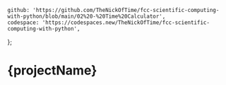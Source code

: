 	github: 'https://github.com/TheNickOfTime/fcc-scientific-computing-with-python/blob/main/02%20-%20Time%20Calculator',
	codespace: 'https://codespaces.new/TheNickOfTime/fcc-scientific-computing-with-python',
};

# {projectName}
